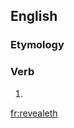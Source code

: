 ==English==

===Etymology===
{{suffix|en|reveal|eth}}

===Verb===
{{head|en|verb form}}

# {{en-archaic third-person singular of|reveal}}

[[fr:revealeth]]